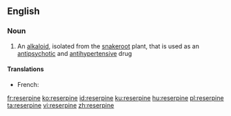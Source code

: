 {{also|réserpine}}
==English==

===Noun===
{{wikipedia}}
{{en-noun|-|s}}

# {{context|organic compound|lang=en}} An [[alkaloid]], isolated from the [[snakeroot]] plant, that is used as an [[antipsychotic]] and [[antihypertensive]] drug

====Translations====
{{trans-top|alkaloid}}
* French: {{t+|fr|réserpine|f}}
{{trans-mid}}
{{trans-bottom}}

[[fr:reserpine]]
[[ko:reserpine]]
[[id:reserpine]]
[[ku:reserpine]]
[[hu:reserpine]]
[[pl:reserpine]]
[[ta:reserpine]]
[[vi:reserpine]]
[[zh:reserpine]]